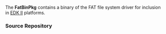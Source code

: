 <!-- [[Category:EDKII Packages]] -->
The '''FatBinPkg''' contains a binary of the FAT file system driver for inclusion in [[EDK II]] platforms.

===Source Repository===
{{Edk2SubPkg|FatBinPkg}}
